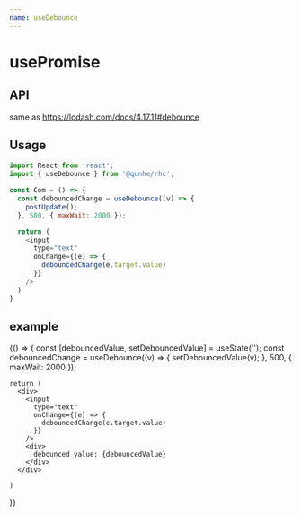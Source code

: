 ```yaml
---
name: useDebounce
---
```



# usePromise

## API
same as https://lodash.com/docs/4.17.11#debounce

## Usage

```js
import React from 'react';
import { useDebounce } from '@qunhe/rhc';

const Com = () => {
  const debouncedChange = useDebounce((v) => {
    postUpdate();
  }, 500, { maxWait: 2000 });

  return (
    <input
      type="text"
      onChange={(e) => {
        debouncedChange(e.target.value)
      }}
    />
  )
}
```

## example

<Playground>
  {() => {
    const [debouncedValue, setDebouncedValue] = useState('');
    const debouncedChange = useDebounce((v) => {
      setDebouncedValue(v);
    }, 500, { maxWait: 2000 });

    return (
      <div>
        <input
          type="text"
          onChange={(e) => {
            debouncedChange(e.target.value)
          }}
        />
        <div>
          debounced value: {debouncedValue}
        </div>
      </div>
      
    )
  }}
</Playground>